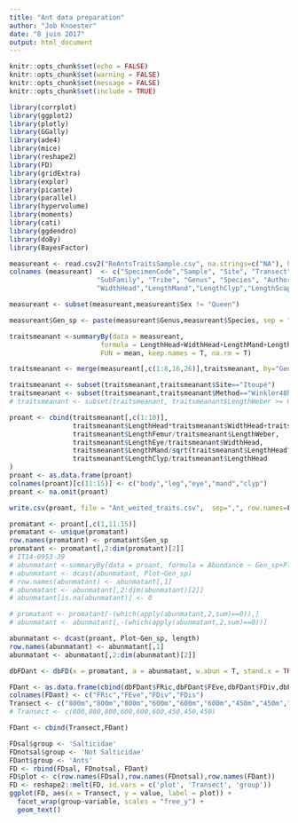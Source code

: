 ```yaml
---
title: "Ant data preparation"
author: "Job Knoester"
date: "8 juin 2017"
output: html_document
---
```


```r
knitr::opts_chunk$set(echo = FALSE)
knitr::opts_chunk$set(warning = FALSE)
knitr::opts_chunk$set(message = FALSE)
knitr::opts_chunk$set(include = TRUE)

library(corrplot)
library(ggplot2)
library(plotly)
library(GGally)
library(ade4)
library(mice)
library(reshape2)
library(FD)
library(gridExtra)
library(explor)
library(picante)
library(parallel)
library(hypervolume)
library(moments)
library(cati)
library(ggdendro)
library(doBy)
library(BayesFactor)
```


```r
measureant <- read.csv2("ReAntsTraitsSample.csv", na.strings=c("NA"), header=TRUE, sep=";", stringsAsFactors = F)
colnames (measureant)  <- c("SpecimenCode","Sample", "Site", "Transect", "Plot", "Habitat", "SamplingPoint", "Method", "FocalGroup", 
                      "SubFamily", "Tribe", "Genus", "Species", "Author", "Sex", "Abundance", "LengthHead",
                      "WidthHead","LengthMand","LengthClyp","LengthScape","LengthEye","LengthWeber","LengthFemur","WidthThorax")

measureant <- subset(measureant,measureant$Sex != "Queen")

measureant$Gen_sp <- paste(measureant$Genus,measureant$Species, sep = "_")

traitsmeanant <-summaryBy(data = measureant, 
                       formula = LengthHead+WidthHead+LengthMand+LengthClyp+LengthScape+LengthEye+LengthWeber+LengthFemur+WidthThorax ~ Gen_sp, 
                       FUN = mean, keep.names = T, na.rm = T)

traitsmeanant <- merge(measureant[,c(1:8,16,26)],traitsmeanant, by="Gen_sp")

traitsmeanant <- subset(traitsmeanant,traitsmeanant$Site=="Itoupé")
traitsmeanant <- subset(traitsmeanant,traitsmeanant$Method=="Winkler48h")
# traitsmeanant <- subset(traitsmeanant, traitsmeanant$LengthWeber >= 0.4244)

proant <- cbind(traitsmeanant[,c(1:10)],
                traitsmeanant$LengthHead*traitsmeanant$WidthHead+traitsmeanant$LengthWeber*traitsmeanant$WidthThorax,
                traitsmeanant$LengthFemur/traitsmeanant$LengthWeber,
                traitsmeanant$LengthEye/traitsmeanant$WidthHead,
                traitsmeanant$LengthMand/sqrt(traitsmeanant$LengthHead^2+traitsmeanant$WidthHead^2),
                traitsmeanant$LengthClyp/traitsmeanant$LengthHead
)
proant <- as.data.frame(proant)
colnames(proant)[c(11:15)] <- c("body","leg","eye","mand","clyp")
proant <- na.omit(proant)

write.csv(proant, file = "Ant_weited_traits.csv",  sep=",", row.names=F)

promatant <- proant[,c(1,11:15)]
promatant <- unique(promatant)
row.names(promatant) <- promatant$Gen_sp
promatant <- promatant[,2:dim(promatant)[2]]
# IT14-0953-39
# abunmatant <-summaryBy(data = proant, formula = Abundance ~ Gen_sp+Plot, FUN = sum, keep.names = T, na.rm = T)
# abunmatant <- dcast(abunmatant, Plot~Gen_sp)
# row.names(abunmatant) <- abunmatant[,1]
# abunmatant <- abunmatant[,2:dim(abunmatant)[2]]
# abunmatant[is.na(abunmatant)] <- 0

# promatant <- promatant[-(which(apply(abunmatant,2,sum)==0)),]
# abunmatant <- abunmatant[,-(which(apply(abunmatant,2,sum)==0))]

abunmatant <- dcast(proant, Plot~Gen_sp, length)
row.names(abunmatant) <- abunmatant[,1]
abunmatant <- abunmatant[,2:dim(abunmatant)[2]]

dbFDant <- dbFD(x = promatant, a = abunmatant, w.abun = T, stand.x = TRUE, ord = c("podani", "metric"), asym.bin = NULL, calc.FRic = TRUE, m = "max", stand.FRic = FALSE, scale.RaoQ = FALSE, calc.FGR = FALSE, clust.type = "ward", km.inf.gr = 2, km.sup.gr = nrow(x) - 1, km.iter = 100, km.crit = c("calinski", "ssi"), calc.CWM = TRUE, CWM.type = c("dom", "all"), calc.FDiv = TRUE, dist.bin = 2, print.pco = FALSE, messages = TRUE)

FDant <- as.data.frame(cbind(dbFDant$FRic,dbFDant$FEve,dbFDant$FDiv,dbFDant$FDis))
colnames(FDant) <- c("FRic","FEve","FDiv","FDis")
Transect <- c("800m","800m","800m","600m","600m","600m","450m","450m","450m")
# Transect <- c(800,800,800,600,600,600,450,450,450)

FDant <- cbind(Transect,FDant)
```




```r
FDsal$group <- 'Salticidae'
FDnotsal$group <- 'Not Salticidae'
FDant$group <- 'Ants'
FD <- rbind(FDsal, FDnotsal, FDant)
FD$plot <- c(row.names(FDsal),row.names(FDnotsal),row.names(FDant))
FD <- reshape2::melt(FD, id.vars = c('plot', 'Transect', 'group'))
ggplot(FD, aes(x = Transect, y = value, label = plot)) +
  facet_wrap(group~variable, scales = "free_y") +
  geom_text()
```






























